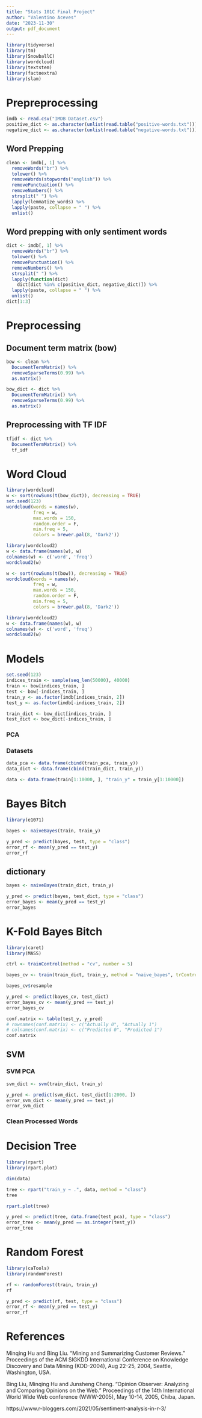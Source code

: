 ```yaml
---
title: "Stats 101C Final Project"
author: "Valentino Aceves"
date: "2023-11-30"
output: pdf_document
---
```


```r
library(tidyverse)
library(tm)
library(SnowballC)
library(wordcloud)
library(textstem)
library(factoextra)
library(slam)
```

# Prepreprocessing

```r
imdb <- read.csv("IMDB Dataset.csv")
positive_dict <- as.character(unlist(read.table("positive-words.txt")))
negative_dict <- as.character(unlist(read.table("negative-words.txt")))
```

## Word Prepping

```r
clean <- imdb[, 1] %>%
  removeWords("br") %>%
  tolower() %>%
  removeWords(stopwords("english")) %>%
  removePunctuation() %>% 
  removeNumbers() %>%
  strsplit(" ") %>%
  lapply(lemmatize_words) %>%
  lapply(paste, collapse = " ") %>%
  unlist()
```

## Word prepping with only sentiment words

```r
dict <- imdb[, 1] %>% 
  removeWords("br") %>%
  tolower() %>%
  removePunctuation() %>%
  removeNumbers() %>%
  strsplit(" ") %>%
  lapply(function(dict) 
    dict[dict %in% c(positive_dict, negative_dict)]) %>%
  lapply(paste, collapse = " ") %>%
  unlist()
dict[1:3]
```

# Preprocessing 

## Document term matrix (bow)

```r
bow <- clean %>%
  DocumentTermMatrix() %>%
  removeSparseTerms(0.99) %>%
  as.matrix()
```

```r
bow_dict <- dict %>%
  DocumentTermMatrix() %>%
  removeSparseTerms(0.99) %>%
  as.matrix()
```

## Preprocessing with TF IDF

```r
tfidf <- dict %>%
  DocumentTermMatrix() %>%
  tf_idf
```

# Word Cloud

```r
library(wordcloud)
w <- sort(rowSums(t(bow_dict)), decreasing = TRUE)
set.seed(123)
wordcloud(words = names(w),
          freq = w,
          max.words = 150,
          random.order = F,
          min.freq = 5,
          colors = brewer.pal(8, 'Dark2'))
```
```r
library(wordcloud2)
w <- data.frame(names(w), w)
colnames(w) <- c('word', 'freq')
wordcloud2(w)
```



```r
w <- sort(rowSums(t(bow)), decreasing = TRUE)
wordcloud(words = names(w),
          freq = w,
          max.words = 150,
          random.order = F,
          min.freq = 5,
          colors = brewer.pal(8, 'Dark2'))
```
```r
library(wordcloud2)
w <- data.frame(names(w), w)
colnames(w) <- c('word', 'freq')
wordcloud2(w)
```

# Models

```r
set.seed(123)
indices_train <- sample(seq_len(50000), 40000)
train <- bow[indices_train, ]
test <- bow[-indices_train, ]
train_y <- as.factor(imdb[indices_train, 2])
test_y <- as.factor(imdb[-indices_train, 2])
```

```r
train_dict <- bow_dict[indices_train, ]
test_dict <- bow_dict[-indices_train, ]
```

### PCA

<!-- ```{r} -->
<!-- train_pca_full <- train %>% prcomp(scale. = TRUE) -->
<!-- test_pca_full <- test %>% prcomp(scale. = TRUE) -->
<!-- ``` -->

<!-- ```{r} -->
<!-- nrow(train_pca_full$x) -->
<!-- nrow(train) -->
<!-- ``` -->


<!-- ```{r} -->
<!-- total_var <- sum(train_pca_full$sdev^2) -->
<!-- var_explained <- cumsum(train_pca_full$sdev^2) / total_var -->
<!-- plot(seq_len(length(var_explained)), var_explained, -->
<!--      xlab = "Number of PC", ylab = "Variance Explained") -->
<!-- ``` -->


<!-- ```{r} -->
<!-- train_pca <- train_pca_full$x[, 1:1000] -->
<!-- test_pca <- test_pca_full$x[, 1:1000] -->
<!-- ``` -->
<!-- ```{r} -->
<!-- fviz_eig(bow_pca, addlabels = TRUE, ncp = 15) -->
<!-- ``` -->
<!-- ```{r} -->
<!-- fviz_cos2(bow_pca, choice = "var", axes = 1:2) -->
<!-- ``` -->

### Datasets

```r
data_pca <- data.frame(cbind(train_pca, train_y))
data_dict <- data.frame(cbind(train_dict, train_y))
```

```r
data <- data.frame(train[1:10000, ], "train_y" = train_y[1:10000])
```


# Bayes Bitch

```r
library(e1071)
```
```r
bayes <- naiveBayes(train, train_y)
```

```r
y_pred <- predict(bayes, test, type = "class")
error_rf <- mean(y_pred == test_y)
error_rf
```

## dictionary

```r
bayes <- naiveBayes(train_dict, train_y)
```

```r
y_pred <- predict(bayes, test_dict, type = "class")
error_bayes <- mean(y_pred == test_y)
error_bayes
```

# K-Fold Bayes Bitch

```r
library(caret)
library(MASS)
```

```r
ctrl <- trainControl(method = "cv", number = 5)
```
```r
bayes_cv <- train(train_dict, train_y, method = "naive_bayes", trControl = ctrl)
```
```r
bayes_cv$resample
```
```r
y_pred <- predict(bayes_cv, test_dict)
error_bayes_cv <- mean(y_pred == test_y)
error_bayes_cv
```

```r
conf.matrix <- table(test_y, y_pred)
# rownames(conf.matrix) <- c("Actually 0", "Actually 1")
# colnames(conf.matrix) <- c("Predicted 0", "Predicted 1")
conf.matrix
```



## SVM

### SVM PCA

```r
svm_dict <- svm(train_dict, train_y)
```
```r
y_pred <- predict(svm_dict, test_dict[1:2000, ])
error_svm_dict <- mean(y_pred == test_y)
error_svm_dict
```

### Clean Processed Words

<!-- ```{r} -->
<!-- svm <- svm(train[1:100, ], train_y[1:100]) -->
<!-- ``` -->
<!-- ```{r} -->
<!-- y_pred <- predict(svm, test) -->
<!-- error_svm <- mean(y_pred == test_y) -->
<!-- error_svm -->
<!-- ``` -->

# Decision Tree

```r
library(rpart)
library(rpart.plot)
```

```r
dim(data)
```


```r
tree <- rpart("train_y ~ .", data, method = "class")
tree
```

```r
rpart.plot(tree)
```

```r
y_pred <- predict(tree, data.frame(test_pca), type = "class")
error_tree <- mean(y_pred == as.integer(test_y))
error_tree
```

<!-- ## dictionary tree -->

<!-- ```{r} -->
<!-- tree <- rpart("train_y ~ .", data_dict, method = "class") -->
<!-- tree -->
<!-- ``` -->

<!-- ```{r} -->
<!-- rpart.plot(tree) -->
<!-- ``` -->

<!-- ```{r} -->
<!-- y_pred <- predict(tree, data.frame(test_dict), type = "class") -->
<!-- error_tree <- mean(y_pred == as.integer(test_y)) -->
<!-- error_tree -->
<!-- ``` -->


# Random Forest

```r
library(caTools)
library(randomForest)
```

```r
rf <- randomForest(train, train_y)
rf
```

```r
y_pred <- predict(rf, test, type = "class")
error_rf <- mean(y_pred == test_y)
error_rf
```

<!-- # Logistic Regression -->

<!-- ```{r} -->
<!-- log_model <- glm(train_y[1:2000] ~ train[1:2000, ], family = "binomial") -->
<!-- ``` -->
<!-- ```{r} -->
<!-- dim(train) -->
<!-- dim(test) -->
<!-- ``` -->


<!-- ```{r} -->
<!-- y_pred <- predict(log_model, data.frame(test)[1:1000, ], type = "response") -->
<!-- error_log <- mean(ifelse(y_pred > 0.5, 1, 0) == test_y) -->
<!-- error_log -->
<!-- ``` -->




# References

Minqing Hu and Bing Liu. "Mining and Summarizing Customer Reviews." Proceedings of the ACM SIGKDD International Conference on Knowledge Discovery and Data Mining (KDD-2004), Aug 22-25, 2004, Seattle, Washington, USA.

Bing Liu, Minqing Hu and Junsheng Cheng. "Opinion Observer: Analyzing and Comparing Opinions on the Web." Proceedings of the 14th International World Wide Web conference (WWW-2005), May 10-14, 2005, Chiba, Japan.

https://www.r-bloggers.com/2021/05/sentiment-analysis-in-r-3/



